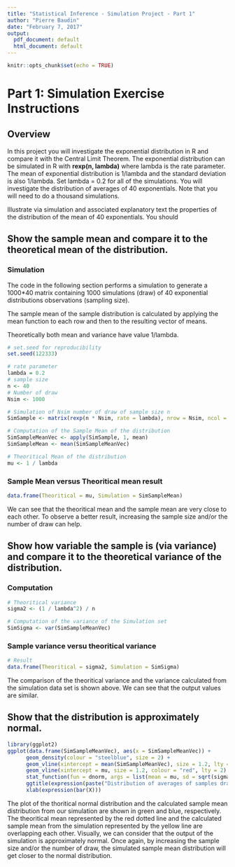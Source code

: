 ```yaml
---
title: "Statistical Inference - Simulation Project - Part 1"
author: "Pierre Baudin"
date: "February 7, 2017"
output:
  pdf_document: default
  html_document: default
---
```


```r
knitr::opts_chunk$set(echo = TRUE)
```


# Part 1: Simulation Exercise Instructions

## Overview
In this project you will investigate the exponential distribution in R and compare it with the Central Limit Theorem. The exponential distribution can be simulated in R with **rexp(n, lambda)** where lambda is the rate parameter. The mean of exponential distribution is 1/lambda and the standard deviation is also 1/lambda. Set lambda = 0.2 for all of the simulations. You will investigate the distribution of averages of 40 exponentials. Note that you will need to do a thousand simulations.

Illustrate via simulation and associated explanatory text the properties of the distribution of the mean of 40 exponentials. You should

## Show the sample mean and compare it to the theoretical mean of the distribution.

### Simulation

The code in the following section performs a simulation to generate a 1000*40 matrix containing 1000 simulations (draw) of 40 exponential distributions observations (sampling size).

The sample mean of the sample distribution is calculated by applying the mean function to  each row and then to the resulting vector of means.

Theoretically both mean and variance have value 1/lambda.

```r
# set.seed for reproducibility
set.seed(122333)

# rate parameter 
lambda = 0.2
# sample size
n <- 40
# Number of draw
Nsim <- 1000

# Simulation of Nsim number of draw of sample size n
SimSample <- matrix(rexp(n * Nsim, rate = lambda), nrow = Nsim, ncol = n)

# Computation of the Sample Mean of the distribution
SimSampleMeanVec <- apply(SimSample, 1, mean)
SimSampleMean <- mean(SimSampleMeanVec)

# Theoritical Mean of the distribution
mu <- 1 / lambda

```

### Sample Mean versus Theoritical mean result

```r
data.frame(Theoritical = mu, Simulation = SimSampleMean)
```

We can see that the theoritical mean and the sample mean are very close to each other. To observe a better result, increasing the sample size and/or the number of draw can help.

## Show how variable the sample is (via variance) and compare it to the theoretical variance of the distribution.

### Computation
```r
# Theoritical variance
sigma2 <- (1 / lambda^2) / n

# Computation of the variance of the Simulation set
SimSigma <- var(SimSampleMeanVec)
```

### Sample variance versu theoritical variance

```r
# Result
data.frame(Theoritical = sigma2, Simulation = SimSigma)
```

The comparison of the theoritical variance and the variance calculated from the simulation data set is shown above. We can see that the output values are similar.
 
## Show that the distribution is approximately normal.

```r
library(ggplot2)
ggplot(data.frame(SimSampleMeanVec), aes(x = SimSampleMeanVec)) + 
      geom_density(colour = "steelblue", size = 2) + 
      geom_vline(xintercept = mean(SimSampleMeanVec), size = 1.2, lty = 1, colour = "orange") +
      geom_vline(xintercept = mu, size = 1.2, colour = "red", lty = 2) +
      stat_function(fun = dnorm, args = list(mean = mu, sd = sqrt(sigma2)), colour = "green", size = 2) +
      ggtitle(expression(paste("Distribution of averages of samples drawn from exponential distribution with ", lambda, " = 0.2"))) +
      xlab(expression(bar(X)))
```

The plot of the thoritical normal distribution and the calculated sample mean distribution from our simulation are shown in green and blue, respectively.
The theoritical mean represented by the red dotted line and the calculated sample mean from the simulation represented by the yellow line are overlapping each other.
Visually, we can consider that the output of the simulation is approximately normal. Once again, by increasing the sample size and/or the number of draw, the simulated sample mean distribution will get closer to the normal distribution.